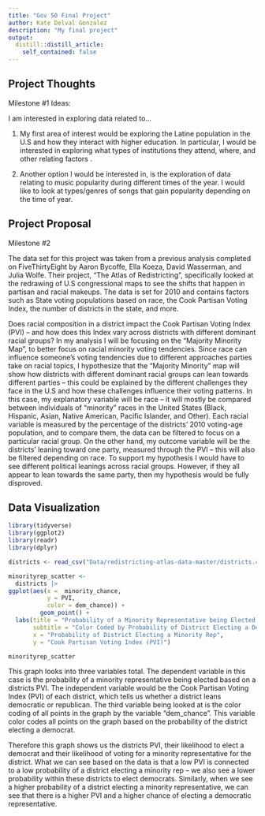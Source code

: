 ```yaml
---
title: "Gov 50 Final Project"
author: Kate Delval Gonzalez
description: "My final project"
output:
  distill::distill_article:
    self_contained: false
---
```




## Project Thoughts

Milestone #1 Ideas: 

I am interested in exploring data related to...

1. My first area of interest would be exploring the Latine population in the U.S and how they interact with higher education. In particular, I would be interested in exploring what types of institutions they attend, where, and other relating factors .

2. Another option I would be interested in, is the exploration of data relating to music popularity during different times of the year. I would like to look at types/genres of songs that gain popularity depending on the time of year. 


## Project Proposal

Milestone #2

The data set for this project was taken from a previous analysis completed on FiveThirtyEight by Aaron Bycoffe, Ella Koeza, David Wasserman, and Julia Wolfe. Their project, "The Atlas of Redistricting", specifically looked at the redrawing of U.S congressional maps to see the shifts that happen in partisan and racial makeups. The data is set for 2010 and contains factors such as State voting populations based on race, the Cook Partisan Voting Index, the number of districts in the state, and more. 

Does racial composition in a district impact the Cook Partisan Voting Index (PVI) -- and how does this Index vary across districts with different dominant racial groups? In my analysis I will be focusing on the "Majority Minority Map", to better focus on racial minority voting tendencies. Since race can influence someone's voting tendencies due to different approaches parties take on racial topics, I hypothesize that the "Majority Minority" map will show how districts with different dominant racial groups can lean towards different parties -- this could be explained by the different challenges they face in the U.S and how these challenges influence their voting patterns. In this case, my explanatory variable will be race -- it will mostly be compared between individuals of "minority" races in the United States (Black, Hispanic, Asian, Native American, Pacific Islander, and Other). Each racial variable is measured by the percentage of the districts' 2010 voting-age population, and to compare them, the data can be filtered to focus on a particular racial group. On the other hand, my outcome variable will be the districts' leaning toward one party, measured through the PVI -- this will also be filtered depending on race. To support my hypothesis I would have to see different political leanings across racial groups. However, if they all appear to lean towards the same party, then my hypothesis would be fully disproved. 

## Data Visualization

```r
library(tidyverse)
library(ggplot2)
library(readr)
library(dplyr)
```
```r
districts <- read_csv("Data/redistricting-atlas-data-master/districts.csv")
```
```r
minorityrep_scatter <-
  districts |>
ggplot(aes(x =  minority_chance, 
           y = PVI, 
           color = dem_chance)) + 
         geom_point() +
  labs(title = "Probability of a Minority Representative being Elected based on PVI", 
       subtitle = "Color Coded by Probability of District Electing a Democrat",
       x = "Probability of District Electing a Minority Rep", 
       y = "Cook Partisan Voting Index (PVI)")

minorityrep_scatter
```

This graph looks into three variables total. The dependent variable in this case is the probability of a minority representative being elected based on a districts PVI. The independent variable would be the Cook Partisan Voting Index (PVI) of each district, which tells us whether a district leans democratic or republican. The third variable being looked at is the color coding of all points in the graph by the variable "dem_chance". This variable color codes all points on the graph based on the probability of the district electing a democrat. 

Therefore this graph shows us the districts PVI, their likelihood to elect a democrat and their likelihood of voting for a minority representative for the district. What we can see based on the data is that a low PVI is connected to a low probability of a district electing a minority rep -- we also see a lower probability within these districts to elect democrats. Similarly, when we see a higher probability of a district electing a minority representative, we can see that there is a higher PVI and a higher chance of electing a democratic representative. 
